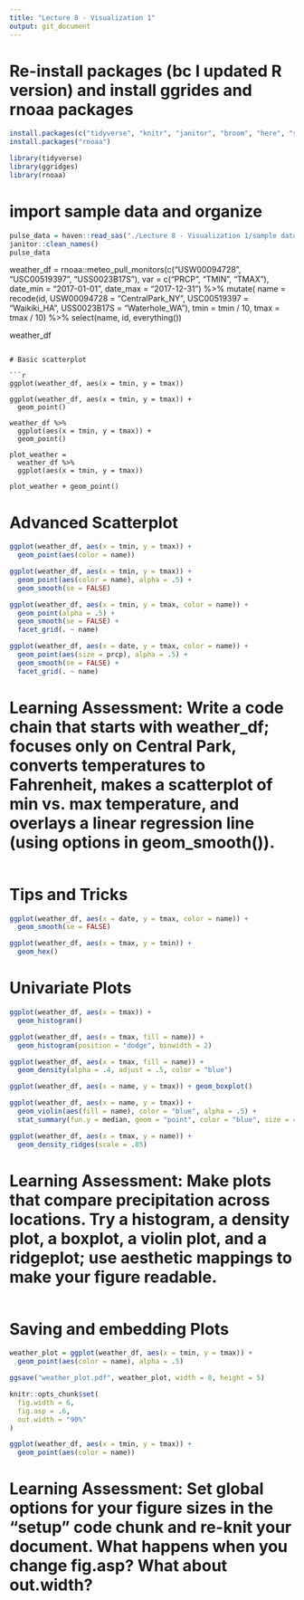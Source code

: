 ```yaml
---
title: "Lecture 8 - Visualization 1"
output: git_document
---
```


# Re-install packages (bc I updated R version) and install ggrides and rnoaa packages

```r
install.packages(c("tidyverse", "knitr", "janitor", "broom", "here", "shiny", "readxl", "haven", "ggridges", "viridis", "skimr", "rvest", "httr", "flexdashboard", "devtools", "rmarkdown", "modelr"))
install.packages("rnoaa")

library(tidyverse)
library(ggridges)
library(rnoaa)
```

# import sample data and organize

```r
pulse_data = haven::read_sas("./Lecture 8 - Visualization 1/sample data/public_pulse_data.sas7bdat") 
janitor::clean_names()
pulse_data
```
weather_df = 
  rnoaa::meteo_pull_monitors(c("USW00094728", "USC00519397", "USS0023B17S"),
                      var = c("PRCP", "TMIN", "TMAX"), 
                      date_min = "2017-01-01",
                      date_max = "2017-12-31") %>%
  mutate(
    name = recode(id, USW00094728 = "CentralPark_NY", 
                      USC00519397 = "Waikiki_HA",
                      USS0023B17S = "Waterhole_WA"),
    tmin = tmin / 10,
    tmax = tmax / 10) %>%
  select(name, id, everything())

weather_df
```

# Basic scatterplot

```r
ggplot(weather_df, aes(x = tmin, y = tmax))

ggplot(weather_df, aes(x = tmin, y = tmax)) + 
  geom_point()

weather_df %>%
  ggplot(aes(x = tmin, y = tmax)) + 
  geom_point()

plot_weather = 
  weather_df %>%
  ggplot(aes(x = tmin, y = tmax)) 

plot_weather + geom_point()

```

# Advanced Scatterplot

```r
ggplot(weather_df, aes(x = tmin, y = tmax)) + 
  geom_point(aes(color = name))

ggplot(weather_df, aes(x = tmin, y = tmax)) + 
  geom_point(aes(color = name), alpha = .5) +
  geom_smooth(se = FALSE)

ggplot(weather_df, aes(x = tmin, y = tmax, color = name)) + 
  geom_point(alpha = .5) +
  geom_smooth(se = FALSE) + 
  facet_grid(. ~ name)

ggplot(weather_df, aes(x = date, y = tmax, color = name)) + 
  geom_point(aes(size = prcp), alpha = .5) +
  geom_smooth(se = FALSE) + 
  facet_grid(. ~ name)
```

# Learning Assessment: Write a code chain that starts with weather_df; focuses only on Central Park, converts temperatures to Fahrenheit, makes a scatterplot of min vs. max temperature, and overlays a linear regression line (using options in geom_smooth()).

```r

```

# Tips and Tricks

```r
ggplot(weather_df, aes(x = date, y = tmax, color = name)) + 
  geom_smooth(se = FALSE) 

ggplot(weather_df, aes(x = tmax, y = tmin)) + 
  geom_hex()
```

# Univariate Plots

```r
ggplot(weather_df, aes(x = tmax)) + 
  geom_histogram()

ggplot(weather_df, aes(x = tmax, fill = name)) + 
  geom_histogram(position = "dodge", binwidth = 2)

ggplot(weather_df, aes(x = tmax, fill = name)) + 
  geom_density(alpha = .4, adjust = .5, color = "blue")

ggplot(weather_df, aes(x = name, y = tmax)) + geom_boxplot()

ggplot(weather_df, aes(x = name, y = tmax)) + 
  geom_violin(aes(fill = name), color = "blue", alpha = .5) + 
  stat_summary(fun.y = median, geom = "point", color = "blue", size = 4)

ggplot(weather_df, aes(x = tmax, y = name)) + 
  geom_density_ridges(scale = .85)
```

# Learning Assessment: Make plots that compare precipitation across locations. Try a histogram, a density plot, a boxplot, a violin plot, and a ridgeplot; use aesthetic mappings to make your figure readable.

```r
```

# Saving and embedding Plots

```r
weather_plot = ggplot(weather_df, aes(x = tmin, y = tmax)) + 
  geom_point(aes(color = name), alpha = .5) 

ggsave("weather_plot.pdf", weather_plot, width = 8, height = 5)

knitr::opts_chunk$set(
  fig.width = 6,
  fig.asp = .6,
  out.width = "90%"
)

ggplot(weather_df, aes(x = tmin, y = tmax)) + 
  geom_point(aes(color = name))
```

# Learning Assessment: Set global options for your figure sizes in the “setup” code chunk and re-knit your document. What happens when you change fig.asp? What about out.width?

```r
```


